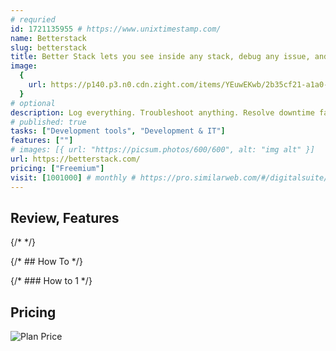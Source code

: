 ```yaml
---
# requried
id: 1721135955 # https://www.unixtimestamp.com/
name: Betterstack
slug: betterstack
title: Better Stack lets you see inside any stack, debug any issue, and resolve any incident.
image:
  {
    url: https://p140.p3.n0.cdn.zight.com/items/YEuwEKwb/2b35cf21-a1a0-4510-9f57-58a9cc646ead.jpg,
  }
# optional
description: Log everything. Troubleshoot anything. Resolve downtime faster than ever.
# published: true
tasks: ["Development tools", "Development & IT"]
features: [""]
# images: [{ url: "https://picsum.photos/600/600", alt: "img alt" }]
url: https://betterstack.com/
pricing: ["Freemium"]
visit: [1001000] # monthly # https://pro.similarweb.com/#/digitalsuite/websiteanalysis/home
---
```


## Review, Features

{/* <DetailYoutube videoId="" startTime={0} /> */}

{/* ## How To */}

{/* ### How to 1 */}

## Pricing

<Img
  src="https://p140.p3.n0.cdn.zight.com/items/DOuEYg12/c2b6eaac-a47e-4861-b876-0b32d6447157.jpg"
  alt="Plan Price"
/>

